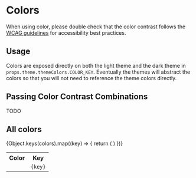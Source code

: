 <!-- Colors.stories.mdx-->


<Meta title="Colors" />

# Colors

When using color, please double check that the color contrast follows the [WCAG guidelines](https://developer.mozilla.org/en-US/docs/Web/Accessibility/Understanding_WCAG/Perceivable/Color_contrast) for accessibility best practices.

## Usage

Colors are exposed directly on both the light theme and the dark theme in `props.theme.themeColors.COLOR_KEY`. Eventually the themes will abstract the colors so that you will not need to reference the theme colors directly.

## Passing Color Contrast Combinations

TODO

## All colors

<table>
  <tr>
    <th>Color</th>
    <th>Key</th>
  </tr>
  {Object.keys(colors).map((key) => {
    return (
      <tr>
        <td style={{ backgroundColor: colors[key], width: '1.5em' }}></td>
        <td>
          <code>{key}</code>
        </td>
      </tr>
    )
  })}
</table>

